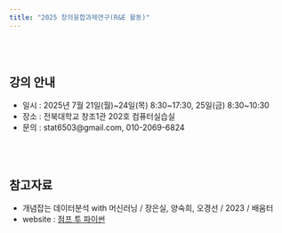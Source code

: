 ```yaml
---
title: "2025 창의융합과제연구(R&E 활동)"
---
```


<br><br>

## 강의 안내
+ 일시 : 2025년 7월 21일(월)~24일(목) 8:30~17:30, 25일(금) 8:30~10:30
+ 장소 : 전북대학교 창조1관 202호 컴퓨터실습실
+ 문의 : stat6503@gmail.com, 010-2069-6824

<br><br>

## 참고자료
+ 개념잡는 데이터분석 with 머신러닝 / 장은실, 양숙희, 오경선 / 2023 / 배움터
+ website : [점프 투 파이썬](https://wikidocs.net/book/1)